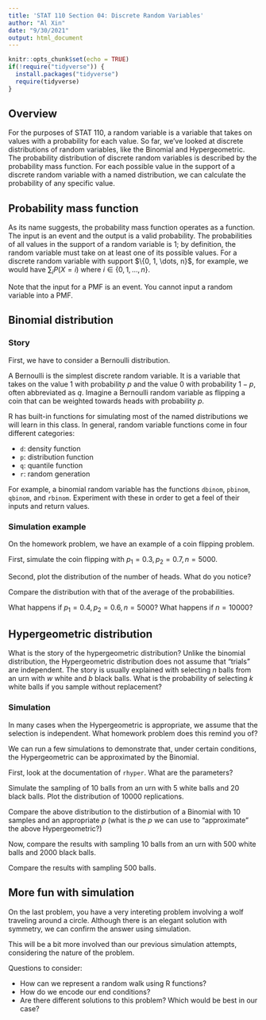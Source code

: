 ```yaml
---
title: 'STAT 110 Section 04: Discrete Random Variables'
author: "Al Xin"
date: "9/30/2021"
output: html_document
---
```


```r
knitr::opts_chunk$set(echo = TRUE)
if(!require("tidyverse")) {
  install.packages("tidyverse")
  require(tidyverse)
}
```

## Overview

For the purposes of STAT 110, a random variable is a variable that takes on values with a probability for each value. So far, we've looked at discrete distributions of random variables, like the Binomial and Hypergeometric. The probability distribution of discrete random variables is described by the probability mass function. For each possible value in the support of a discrete random variable with a named distribution, we can calculate the probability of any specific value.

## Probability mass function

As its name suggests, the probability mass function operates as a function. The input is an event and the output is a valid probability. The probabilities of all values in the support of a random variable is 1; by definition, the random variable must take on at least one of its possible values. For a discrete random variable with support $\{0, 1, \dots, n}$, for example, we would have $\sum_i P(X = i)$ where $i \in \{0, 1, \dots, n\}$.

Note that the input for a PMF is an event. You cannot input a random variable into a PMF. 

## Binomial distribution

### Story

First, we have to consider a Bernoulli distribution. 

A Bernoulli is the simplest discrete random variable. It is a variable that takes on the value 1 with probability $p$ and the value 0 with probability $1 - p$, often abbreviated as $q$. Imagine a Bernoulli random variable as flipping a coin that can be weighted towards heads with probability $p$. 

R has built-in functions for simulating most of the named distributions we will learn in this class. In general, random variable functions come in four different categories: 

- `d`: density function
- `p`: distribution function
- `q`: quantile function
- `r`: random generation

For example, a binomial random variable has the functions `dbinom`, `pbinom`, `qbinom`, and `rbinom`. Experiment with these in order to get a feel of their inputs and return values. 

### Simulation example

On the homework problem, we have an example of a coin flipping problem.

First, simulate the coin flipping with $p_1 = 0.3, p_2 = 0.7, n = 5000$. 

Second, plot the distribution of the number of heads. What do you notice?

Compare the distribution with that of the average of the probabilities. 

What happens if $p_1 = 0.4, p_2 = 0.6, n = 5000$? What happens if $n = 10000$?

## Hypergeometric distribution

What is the story of the hypergeometric distribution? Unlike the binomial distribution, the Hypergeometric distribution does not assume that "trials" are independent. The story is usually explained with selecting $n$ balls from an urn with $w$ white and $b$ black balls. What is the probability of selecting $k$ white balls if you sample without replacement?

### Simulation

In many cases when the Hypergeometric is appropriate, we assume that the selection is independent. What homework problem does this remind you of?

We can run a few simulations to demonstrate that, under certain conditions, the Hypergeometric can be approximated by the Binomial. 

First, look at the documentation of `rhyper`. What are the parameters?

Simulate the sampling of $10$ balls from an urn with $5$ white balls and $20$ black balls. Plot the distribution of $10000$ replications. 

Compare the above distribution to the distirbution of a Binomial with $10$ samples and an appropriate $p$ (what is the $p$ we can use to "approximate" the above Hypergeometric?)

Now, compare the results with sampling $10$ balls from an urn with $500$ white balls and $2000$ black balls. 

Compare the results with sampling $500$ balls. 

## More fun with simulation

On the last problem, you have a very intereting problem involving a wolf traveling around a circle. Although there is an elegant solution with symmetry, we can confirm the answer using simulation. 

This will be a bit more involved than our previous simulation attempts, considering the nature of the problem. 

Questions to consider:

- How can we represent a random walk using R functions?
- How do we encode our end conditions?
- Are there different solutions to this problem? Which would be best in our case?
